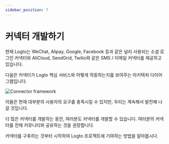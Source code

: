 ```yaml
---
sidebar_position: 7
---
```



# 커넥터 개발하기

현재 Logto는 WeChat, Alipay, Google, Facebook 등과 같은 널리 사용되는 소셜 로그인 커넥터와 AliCloud, SendGrid, Twilio와 같은 SMS / 이메일 커넥터를 제공하고 있습니다.

다음은 커넥터가 Logto 핵심 서비스와 어떻게 작동하는지를 보여주는 아키텍처 다이어그램입니다.

<img src={logtoConnectorFrameworkImage} alt="Connector framework" />

이들은 현재 대부분의 사용자의 요구를 충족시킬 수 있지만, 우리는 계속해서 발전해 나갈 것입니다.

더 많은 커넥터를 개발하는 동안, 여러분도 커넥터를 개발할 수 있습니다. 여러분의 커넥터를 전체 커뮤니티와 공유하는 것을 권장합니다.

커넥터를 구축하는 것부터 시작하여 Logto 프로젝트에 기여하는 방법을 알아봅시다.
